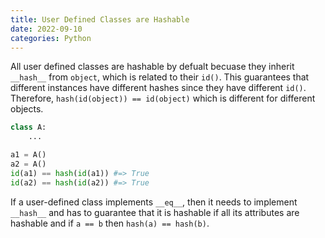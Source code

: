 ```yaml
---
title: User Defined Classes are Hashable
date: 2022-09-10
categories: Python
---
```

All user defined classes are hashable by defualt becuase they inherit `__hash__` from `object`, which is related to their `id()`. This guarantees that different instances have different hashes since they have different `id()`. Therefore, `hash(id(object)) == id(object)` which is different for different objects.

```python
class A:
    ...

a1 = A()
a2 = A()
id(a1) == hash(id(a1)) #=> True
id(a2) == hash(id(a2)) #=> True
```

If a user-defined class implements `__eq__`, then it needs to implement `__hash__` and has to guarantee that it is hashable if all its attributes are hashable and if `a == b` then `hash(a) == hash(b)`.
